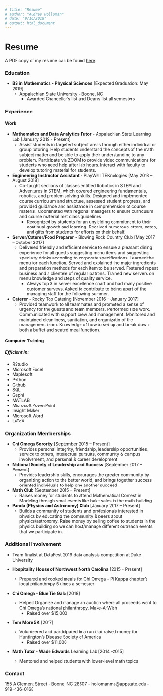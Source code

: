 ```yaml
---
# title: "Resume"
# author: "Audrey Holloman"
# date: "9/16/2018"
# output: html_document
---
```

# **Resume**

A PDF copy of my resume can be found [here](Holloman Resume.pdf).

### Education

* **BS in Mathematics - Physical Sciences** [Expected Graduation: May 2019]
    * Appalachian State University - Boone, NC
        * Awarded Chancellor's list and Dean's list all semesters

### Experience

#### Work

* **Mathematics and Data Analytics Tutor** - Appalachian State Learning Lab [January 2019 - Present]
    * Assist students in targeted subject areas through either individual or group tutoring. Help students understand the concepts of the math subject matter and be able to apply their understanding to any problem. Participate via ZOOM to provide video communications for students who need help after lab hours. Interact with faculty to develop tutoring material for students.

* **Engineering Instructor Assistant** - PlayWell TEKnologies [May 2018 – August 2018]
    * Co-taught sections of classes entitled Robotics in STEM and Adventures in STEM, which covered engineering fundamentals, robotics, and problem solving skills. Designed and implemented course curriculum and structure, assessed student progress, and provided guidance and assistance in comprehension of course material. Coordinated with regional managers to ensure curriculum and course material met class guidelines
        * Recognized by students for an unyielding commitment to their continual growth and learning. Received numerous letters, notes, and gifts from students for efforts on their behalf.

* **Server/Caterer/Food Preparer** - Blowing Rock Country Club [May 2017 – October 2017]
    * Delivered friendly and efficient service to ensure a pleasant dining experience for all guests suggesting menu items and suggesting specialty drinks according to corporate specifications. Learned the menu for each function. Served and explained the major ingredients and preparation methods for each item to be served. Fostered repeat business and a clientele of regular patrons. Trained new servers on menu knowledge and steps of quality service.
        * Always top 3 in server excellence chart and had many positive customer surveys. Asked to contribute to being apart of the managing staff for the following summer.

* **Caterer** - Rocky Top Catering [November 2016 - January 2017]
    * Provided teamwork to all teammates and promoted a sense of urgency for the guests and team members. Performed side work. Communicated with support crew and management. Monitored and maintained cleanliness, sanitation, and organizatin of the management team. Knowledge of how to set up and break down both a buffet and seated meal functions.

#### Computer Training

##### Efficient in:

* RStudio
* Microsoft Excel
* Maplesoft
* Python
* Github
* SQL
* Gephi
* MATLAB
* Microsoft PowerPoint
* Insight Maker
* Microsoft Word
* LaTeX

### Organization Memberships

* **Chi Omega Sorority** [September 2015 – Present]
    * Provides personal integrity, friendship, leadership opportunities, service to others, intellectual pursuits, community & campus involvement, and personal & career development

* **National Society of Leadership and Success** [September 2017 – Present]
    * Provides leadership skills, encourages the greater community by organizing action to the better world, and brings together success oriented individuals to help one another succeed

* **Math Club** [September 2015 – Present]
    * Raises money for students to attend Mathematical Contest in Modeling through small events like bake sales in the math building

* **Panda (Physics and Astronomy) Club** [January 2017 – Present]
    * Builds a community of students and profesionals interested in physics by educating the community & peers about physics/astronomy. Raise money by selling coffee to students in the physics building so we can host/manage different outreach events that we participate in.
  
### Additional Involvement

* Team finalist at DataFest 2019 data analysis competition at Duke University

* **Hospitality House of Northwest North Carolina** [2015 - Present]
    * Prepared and cooked meals for Chi Omega - Pi Kappa chapter's local philanthropy 5 times a semester
    
* **Chi Omega - Blue Tie Gala** [2018]
    * Helped Organize and manage an auction where all proceeds went to Chi Omega's national philanthropy, Make-A-Wish
        * Raised over $15,000

* **Tom More 5K** [2017]
    * Volunteered and participated in a run that raised money for Huntington's Disease Society of America
        * Raised over $11,000

* **Math Tutor - Wade Edwards** Learning Lab [2014 -2015]
    * Mentored and helped students with lower-level math topics

### Contact

155 A Clement Street - Boone, NC 28607 - hollomanma@appstate.edu - 919-436-0168